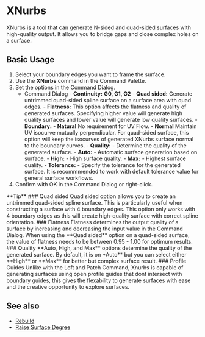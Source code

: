 

# XNurbs

<Reference shortcut="" command="XNurbs" button=""/>

XNurbs is a tool that can generate N-sided and quad-sided surfaces with high-quality output. It allows you to bridge gaps and close complex holes on a surface.

## Basic Usage

1. Select your boundary edges you want to frame the surface.
2. Use the **XNurbs** command in the Command Palette.
3. Set the options in the Command Dialog.
    - <Kst>Command Dialog</Kst>
          - **Continuity:** **G0, G1, G2**
          - **Quad sided:** Generate untrimmed quad-sided spline surface on a surface area with quad edges.
          - **Flatness:** This option affects the flatness and quality of generated surfaces. Specifying higher value will generate high quality surfaces and lower value will generate low quality surfaces.
          - **Boundary:** 
                - **Natural** No requirement for UV Flow.
                - **Normal** Maintain UV isocurve mutually perpendicular. For quad-sided surface, this option will keep the isocurves of generated XNurbs surface normal to the boundary curves.
          - **Quality:** - Determine the quality of the generated surface. 
                - **Auto:** - Automatic surface generation based on surface.
                - **High:** - High surface quality.
                - **Max:** - Highest surface quality.
          - **Tolerance:** - Specify the tolerance for the generated surface. It is recommmended to work with default tolerance value for general surface workflows.
5. Confirm with OK in the Command Dialog or right-click.

<VideoPlayer fileName="xnurbs-0"/>

<Callout type="info" emoji="💡">
      **Tip**
### Quad sided
      Quad sided option allows you to create an untrimmed quad-sided spline surface. This is particularly useful when constructing a surface with 4 boundary edges. This option only works with 4 boundary edges as this will create high-quality surface with correct spline orientation.
<VideoPlayer fileName="xnurbs-2"/>
### Flatness
      Flatness determines the output quality of a surface by increasing and decreasing the input value in the Command Dialog. When using the **Quad sided** option on a quad-sided surface, the value of flatness needs to be between 0.95 - 1.00 for optimum results.
<VideoPlayer fileName="xnurbs-3"/>
### Quality
      **Auto, High, and Max** options determine the quality of the generated surface. By default, it is on *Auto** but you can select either **High** or **Max** for better but complex surface result.
<VideoPlayer fileName="xnurbs-4"/>
### Profile Guides 
      Unlike with the Loft and Patch Command, Xnurbs is capable of generating surfaces using open profile guides that dont intersect with boundary guides, this gives the flexability to generate surfaces with ease and the creative opportunity to explore surfaces.
<VideoPlayer fileName="xnurbs-1"/>

</Callout> 

## See also
- [Rebuild](rebuild)
- [Raise Surface Degree](raise-surface-degree)